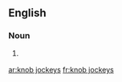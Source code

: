 ==English==

===Noun===
{{head|en|plural|head=[[knob jockeys]]}}

# {{context|British|lang=en}} {{plural of|knob jockey|lang=en}}

[[ar:knob jockeys]]
[[fr:knob jockeys]]